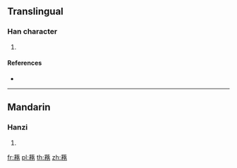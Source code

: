 {{character info/new}}
==Translingual==

===Han character===
{{Han char|rn=140|rad=艸|as=11|sn=17|four=44224|canj=TNHS,XTNHS}}

# {{defn|Han|sort=艸11}}

====References====
* {{Han ref|kx=1052.080|dkj=31714|dj=1514.210|hdz=53286.090|uh=84E9|ud=34025|bh=E767|bd=59239}}

----

==Mandarin==

===Hanzi===
{{cmn-hanzi|pin=[[mào]] ([[mao4]]), [[pèng]] ([[peng4]])|wg=mao<sup>4</sup>, p'eng<sup>4</sup>}}

# {{defn|lang=cmn|sort=艸11}}

[[fr:蓩]]
[[pl:蓩]]
[[th:蓩]]
[[zh:蓩]]